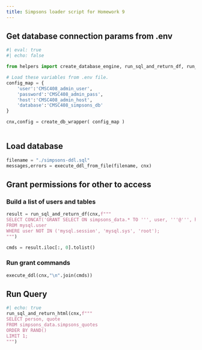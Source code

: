 ```yaml
---
title: Simpsons loader script for Homework 9
---
```



## Get database connection params from .env

```python
#| eval: true
#| echo: false

from helpers import create_database_engine, run_sql_and_return_df, run_sql_and_return_html, create_db_wrapper, execute_ddl_from_file, execute_ddl

# Load these variables from .env file.
config_map = {
    'user':'CMSC408_admin_user',
    'password':'CMSC408_admin_pass',
    'host':'CMSC408_admin_host',
    'database':'CMSC408_simpsons_db'
}

cnx,config = create_db_wrapper( config_map )
  
```

## Load database

```python
filename = "./simpsons-ddl.sql"
messages,errors = execute_ddl_from_file(filename, cnx)

```


## Grant permissions for other to access

### Build a list of users and tables

```python
result = run_sql_and_return_df(cnx,f"""
SELECT CONCAT('GRANT SELECT ON simpsons_data.* TO ''', user, '''@''', host, ''';') 
FROM mysql.user 
WHERE user NOT IN ('mysql.session', 'mysql.sys', 'root');
""")

cmds = result.iloc[:, 0].tolist()

```

### Run grant commands

```python
execute_ddl(cnx,"\n".join(cmds))
```

## Run Query

```python
#| echo: true
run_sql_and_return_html(cnx,f"""
SELECT person, quote
FROM simpsons_data.simpsons_quotes
ORDER BY RAND()
LIMIT 1;
""")
```